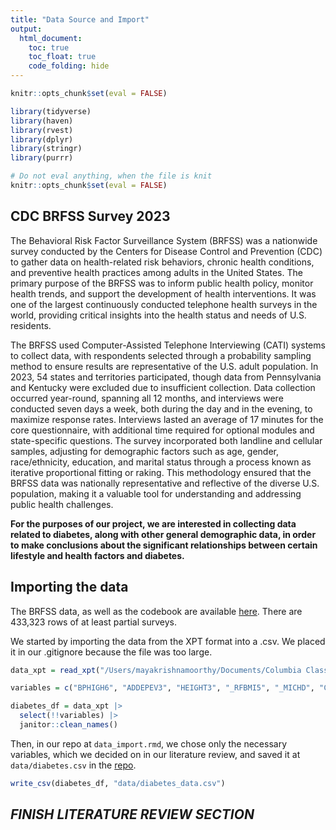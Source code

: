 ```yaml
---
title: "Data Source and Import"
output: 
  html_document:
    toc: true
    toc_float: true
    code_folding: hide
---
```


```r
knitr::opts_chunk$set(eval = FALSE)

library(tidyverse)
library(haven)
library(rvest)
library(dplyr)
library(stringr)
library(purrr)

# Do not eval anything, when the file is knit
knitr::opts_chunk$set(eval = FALSE)
```

## CDC BRFSS Survey 2023

The Behavioral Risk Factor Surveillance System (BRFSS) was a nationwide survey conducted by the Centers for Disease Control and Prevention (CDC) to gather data on health-related risk behaviors, chronic health conditions, and preventive health practices among adults in the United States. The primary purpose of the BRFSS was to inform public health policy, monitor health trends, and support the development of health interventions. It was one of the largest continuously conducted telephone health surveys in the world, providing critical insights into the health status and needs of U.S. residents. 

The BRFSS used Computer-Assisted Telephone Interviewing (CATI) systems to collect data, with respondents selected through a probability sampling method to ensure results are representative of the U.S. adult population. In 2023, 54 states and territories participated, though data from Pennsylvania and Kentucky were excluded due to insufficient collection. Data collection occurred year-round, spanning all 12 months, and interviews were conducted seven days a week, both during the day and in the evening, to maximize response rates. Interviews lasted an average of 17 minutes for the core questionnaire, with additional time required for optional modules and state-specific questions. The survey incorporated both landline and cellular samples, adjusting for demographic factors such as age, gender, race/ethnicity, education, and marital status through a process known as iterative proportional fitting or raking. This methodology ensured that the BRFSS data was nationally representative and reflective of the diverse U.S. population, making it a valuable tool for understanding and addressing public health challenges.

**For the purposes of our project, we are interested in collecting data related to diabetes, along with other general demographic data, in order to make conclusions about the significant relationships between certain lifestyle and health factors and diabetes.**

## Importing the data

The BRFSS data, as well as the codebook are available [here](https://www.cdc.gov/brfss/annual_data/annual_2023.html). There are 433,323 rows of at least partial surveys. 

We started by importing the data from the XPT format into a .csv. We placed it in our .gitignore because the file was too large.

```r
data_xpt = read_xpt("/Users/mayakrishnamoorthy/Documents/Columbia Classes/P8105/data/LLCP2023.XPT")

variables = c("BPHIGH6", "ADDEPEV3", "HEIGHT3", "_RFBMI5", "_MICHD", "CHCKDNY2", "CHOLMED3", "_RFHYPE6", "BLIND", "CNCRAGE", "CNCRTYP2", "HAVARTH4", "PDIABTS1", "PREDIAB2", "CHKHEMO3", "INSULIN1", "COVIDPO1", "DIABAGE4", "_AGEG5YR", "DIABETE4", "DIABTYPE", "SEXVAR", "EDUCA", "_RACE", "_RFHLTH", "_INCOMG1", "_URBSTAT", "_PACAT3", "_SMOKER3", "SMOKE100", "_CURECI2", "_RFDRHV8", "_RFBING6", "ASTHMA3", "ASTHNOW", "CHCCOPD3", "CVDSTRK3", "PREGNANT", "_RFCHOL3", "CHCOCNC1", "_STATE")

diabetes_df = data_xpt |> 
  select(!!variables) |> 
  janitor::clean_names()
```

Then, in our repo at `data_import.rmd`, we chose only the necessary variables, which we decided on in our literature review, and saved it at `data/diabetes.csv` in the [repo](https://github.com/mayakrish85/t2d.github.io/tree/main/data).

```r
write_csv(diabetes_df, "data/diabetes_data.csv")
```

## *FINISH LITERATURE REVIEW SECTION*
